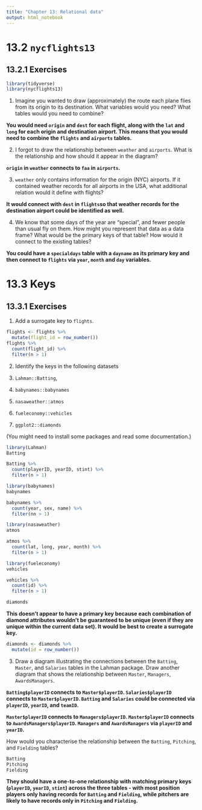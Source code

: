 ```yaml
---
title: "Chapter 13: Relational data"
output: html_notebook
---
```


# 13.2 `nycflights13`

## 13.2.1 Exercises

```r
library(tidyverse)
library(nycflights13)
```

1. Imagine you wanted to draw (approximately) the route each plane flies from its origin to its destination. What variables would you need? What tables would you need to combine?

**You would need `origin` and `dest` for each flight, along with the `lat` and `long` for each origin and destination airport. This means that you would need to combine the `flights` and `airports` tables.**

2. I forgot to draw the relationship between `weather` and `airports`. What is the relationship and how should it appear in the diagram?

**`origin` in `weather` connects to `faa` in `airports`.**

3. `weather` only contains information for the origin (NYC) airports. If it contained weather records for all airports in the USA, what additional relation would it define with flights?

**It would connect with `dest` in `flights`so that weather records for the destination airport could be identified as well.**

4. We know that some days of the year are “special”, and fewer people than usual fly on them. How might you represent that data as a data frame? What would be the primary keys of that table? How would it connect to the existing tables?

**You could have a `specialdays` table with a `dayname` as its primary key and then connect to `flights` via `year`, `month` and `day` variables.**

# 13.3 Keys

## 13.3.1 Exercises

1. Add a surrogate key to `flights`.

```r
flights <- flights %>%
  mutate(flight_id = row_number())
flights %>%
  count(flight_id) %>%
  filter(n > 1)
```

2. Identify the keys in the following datasets

  1. `Lahman::Batting`,
  2. `babynames::babynames`
  3. `nasaweather::atmos`
  4. `fueleconomy::vehicles`
  5. `ggplot2::diamonds`

(You might need to install some packages and read some documentation.)

```r
library(Lahman)
Batting
```

```r
Batting %>%
  count(playerID, yearID, stint) %>%
  filter(n > 1)
```

```r
library(babynames)
babynames
```

```r
babynames %>%
  count(year, sex, name) %>%
  filter(nn > 1)
```

```r
library(nasaweather)
atmos
```

```r
atmos %>%
  count(lat, long, year, month) %>%
  filter(n > 1)
```

```r
library(fueleconomy)
vehicles
```

```r
vehicles %>%
  count(id) %>%
  filter(n > 1)
```

```r
diamonds
```

**This doesn't appear to have a primary key because each combination of diamond attributes wouldn't be guaranteed to be unique (even if they are unique within the current data set). It would be best to create a surrogate key.**

```r
diamonds <- diamonds %>%
  mutate(id = row_number())
```

3. Draw a diagram illustrating the connections between the `Batting`, `Master`, and `Salaries` tables in the Lahman package. Draw another diagram that shows the relationship between `Master`, `Managers`, `AwardsManagers`.

**`Batting$playerID` connects to `Master$playerID`. `Salaries$playerID` connects to `Master$playerID`. `Batting` and `Salaries` could be connected via `playerID`, `yearID`, and `teamID`.**

**`Master$playerID` connects to `Managers$playerID`. `Master$playerID` connects to `AwardsManagers$playerID`. `Managers` and `AwardsManagers` via `playerID` and `yearID`.**

How would you characterise the relationship between the `Batting`, `Pitching`, and `Fielding` tables?

```r
Batting
Pitching
Fielding
```

**They should have a one-to-one relationship with matching primary keys (`playerID`, `yearID`, `stint`) across the three tables - with most position players only having records for `Batting` and `Fielding`, while pitchers are likely to have records only in `Pitching` and `Fielding`.**
